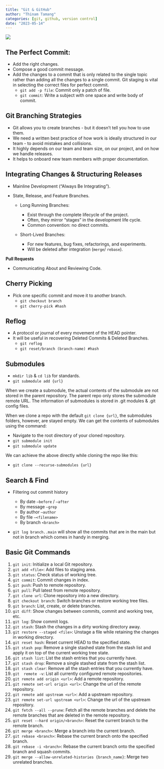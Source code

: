 ---
title: "Git & GitHub"
author: "Thinam Tamang"
categories: [git, github, version control]
date: "2023-05-14"
---

![](./R.jpg)

## **The Perfect Commit:**

- Add the right changes.
- Compose a good commit message.
- Add the changes to a commit that is only related to the single topic rather than adding all the changes to a single commit. Git staging is vital in selecting the correct files for perfect commit.
  - `git add -p file`: Commit only a patch of file.
  - `git commit`: Write a subject with one space and write body of commit.

## **Git Branching Strategies**

- Git allows you to create branches - but it doesn’t tell you how to use them.
- We need a written best practice of how work is ideally structured in our team - to avoid mistakes and collisions.
- It highly depends on our team and team size, on our project, and on how we handle releases.
- It helps to onboard new team members with proper documentation.

## **Integrating Changes & Structuring Releases**

- Mainline Development (“Always Be Integrating”).
- State, Release, and Feature Branches.

  - Long Running Branches:

    - Exist through the complete lifecycle of the project.
    - Often, they mirror “stages” in the development life cycle.
    - Common convention: no direct commits.

  - Short-Lived Branches:
    - For new features, bug fixes, refactorings, and experiments.
    - Will be deleted after integration (`merge`/ `rebase`).

**Pull Requests**

- Communicating About and Reviewing Code.

## **Cherry Picking**

- Pick one specific commit and move it to another branch.
  - `git checkout branch`
  - `git cherry-pick #hash`

## **Reflog**

- A protocol or journal of every movement of the HEAD pointer.
- It will be useful in recovering Deleted Commits & Deleted Branches.
  - `git reflog`
  - `git reset/branch (branch-name) #hash`

## **Submodules**

- `mkdir lib` & `cd lib` for standards.
- `git submodule add {url}`

When we create a submodule, the actual contents of the submodule are not stored in the parent repository. The parent repo only stores the submodule remote URL. The information of submodules is stored in .git modules & .git config files.

When we clone a repo with the default `git clone {url}`, the submodules folders, however, are stayed empty. We can get the contents of submodules using the command:

- Navigate to the root directory of your cloned repository.
- `git submodule init`
- `git submodule update`

We can achieve the above directly while cloning the repo like this:

- `git clone --recurse-submodules {url}`

## **Search & Find**

- Filtering out commit history

  - By date `–before` / `–after`
  - By message `–grep`
  - By author `–author`
  - By file `–<filename>`
  - By branch `<branch>`

- `git log branch..main` will show all the commits that are in the main but not in branch which comes in handy in merging.

## **Basic Git Commands**

1. `git init`: Initialize a local Git repository.
2. `git add <file>`: Add files to staging area.
3. `git status`: Check status of working tree.
4. `git commit`: Commit changes in index.
5. `git push`: Push to remote repository.
6. `git pull`: Pull latest from remote repository.
7. `git clone url`: Clone repository into a new directory.
8. `git checkout branch`: Switch branches or restore working tree files.
9. `git branch`: List, create, or delete branches.
10. `git diff`: Show changes between commits, commit and working tree, etc.
11. `git log`: Show commit logs.
12. `git stash`: Stash the changes in a dirty working directory away.
13. `git restore --staged <file>`: Unstage a file while retaining the changes in working directory.
14. `git reset hash`: Reset current HEAD to the specified state.
15. `git stash pop`: Remove a single stashed state from the stash list and apply it on top of the current working tree state.
16. `git stash list`: List the stash entries that you currently have.
17. `git stash drop`: Remove a single stashed state from the stash list.
18. `git stash clear`: Remove all the stash entries that you currently have.
19. `git  remote -v`: List all currently configured remote repositories.
20. `git remote add origin <url>`: Add a remote repository.
21. `git remote set-url origin <url>`: Change the url of the remote repository.
22. `git remote add upstream <url>`: Add a upstream repository.
23. `git remote set-url upstream <url>`: Change the url of the upstream repository.
24. `git fetch --all --prune`: Fetch all the remote branches and delete the remote branches that are deleted in the remote repository.
25. `git reset --hard origin/<branch>`: Reset the current branch to the remote branch.
26. `git merge <branch>`: Merge a branch into the current branch.
27. `git rebase <branch>`: Rebase the current branch onto the specified branch.
28. `git rebase -i <branch>`: Rebase the current branch onto the specified branch and squash commits.
29. `git merge --allow-unrelated-histories {branch_name}`: Merge two unrelated branches.